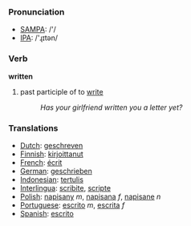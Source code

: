 === Pronunciation ===
*[[w:SAMPA|SAMPA]]: /'/
*[[w:IPA|IPA]]: /'ɻɪtən/

=== Verb ===

'''written'''

# past participle of to [[write]]
#:''Has your girlfriend written you a letter yet?'' 

=== Translations ===
*[[Dutch]]: [[geschreven]]
*[[Finnish]]: [[kirjoittanut]]
*[[French]]: [[écrit]]
*[[German]]: [[geschrieben]]
*[[Indonesian]]: [[tulis|tertulis]]
*[[Interlingua]]: [[scribite]], [[scripte]]
*[[Polish]]: [[napisany]] ''m'', [[napisana]] ''f'', [[napisane]] ''n''
*[[Portuguese]]: [[escrito]] ''m'', [[escrita]] ''f''
*[[Spanish]]: [[escrito]]